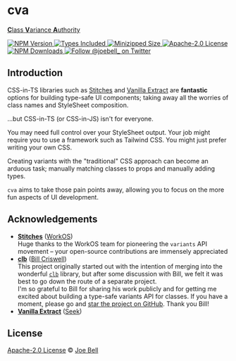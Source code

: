 # cva

[**C**lass **V**ariance **A**uthority](https://www.youtube.com/watch?v=9ZcyoZlY0aU)

<p>
  <a href="https://www.npmjs.com/package/class-variance-authority">
    <img
      alt="NPM Version"
      src="https://badgen.net/npm/v/class-variance-authority"
    />
  </a>
  <a href="https://www.npmjs.com/package/class-variance-authority">
    <img
      alt="Types Included"
      src="https://badgen.net/npm/types/class-variance-authority"
    />
  </a>
  <a href="https://bundlephobia.com/result?p=class-variance-authority">
    <img
      alt="Minizipped Size"
      src="https://img.shields.io/bundlephobia/minzip/class-variance-authority"
    />
  </a>
  <a href="https://github.com/joe-bell/cva/blob/main/LICENSE">
    <img
      alt="Apache-2.0 License"
      src="https://badgen.net/github/license/joe-bell/cva"
    />
  </a>
  <a href="https://www.npmjs.com/package/class-variance-authority">
    <img
      alt="NPM Downloads"
      src="https://badgen.net/npm/dm/class-variance-authority"
    />
  </a>
  <a href="https://twitter.com/joebell_">
    <img
      alt="Follow @joebell_ on Twitter"
      src="https://img.shields.io/twitter/follow/joebell_.svg?style=social&label=Follow"
    />
  </a>
</p>

## Introduction

CSS-in-TS libraries such as [Stitches](https://stitches.dev/docs/variants) and [Vanilla Extract](https://vanilla-extract.style/documentation/) are **fantastic** options for building type-safe UI components; taking away all the worries of class names and StyleSheet composition.

…but CSS-in-TS (or CSS-in-JS) isn't for everyone.

You may need full control over your StyleSheet output. Your job might require you to use a framework such as Tailwind CSS. You might just prefer writing your own CSS.

Creating variants with the "traditional" CSS approach can become an arduous task; manually matching classes to props and manually adding types.

`cva` aims to take those pain points away, allowing you to focus on the more fun aspects of UI development.

## Acknowledgements

- [**Stitches**](https://stitches.dev/) ([WorkOS](https://workos.com))  
  Huge thanks to the WorkOS team for pioneering the `variants` API movement – your open-source contributions are immensely appreciated
- [**clb**](https://github.com/crswll/clb) ([Bill Criswell](https://github.com/crswll))  
  This project originally started out with the intention of merging into the wonderful [`clb`](https://github.com/crswll/clb) library, but after some discussion with Bill, we felt it was best to go down the route of a separate project.  
  I'm so grateful to Bill for sharing his work publicly and for getting me excited about building a type-safe variants API for classes. If you have a moment, please go and [star the project on GitHub](https://github.com/crswll/clb). Thank you Bill!
- [**Vanilla Extract**](http://vanilla-extract.style) ([Seek](https://github.com/seek-oss))

## License

[Apache-2.0 License](/LICENSE) © [Joe Bell](https://twitter.com/joebell_)
